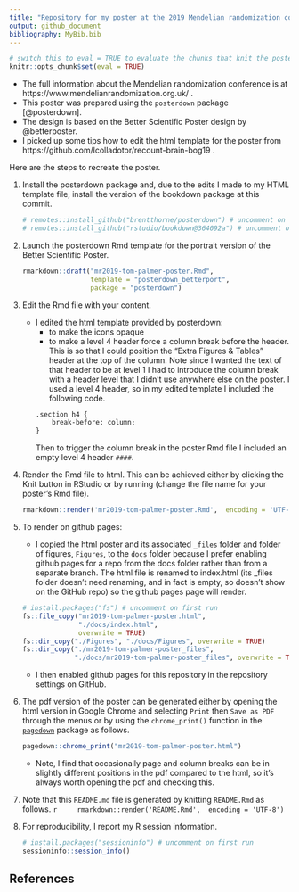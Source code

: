 ```yaml
---
title: "Repository for my poster at the 2019 Mendelian randomization conference"
output: github_document
bibliography: MyBib.bib
---
```


```r
# switch this to eval = TRUE to evaluate the chunks that knit the poster and save the pdf
knitr::opts_chunk$set(eval = TRUE)
```

* The full information about the Mendelian randomization conference is at https://www.mendelianrandomization.org.uk/ .
* This poster was prepared using the `posterdown` package [@posterdown].
* The design is based on the Better Scientific Poster design by @betterposter.
* I picked up some tips how to edit the html template for the poster from https://github.com/lcolladotor/recount-brain-bog19 .

Here are the steps to recreate the poster.

1. Install the posterdown package and, due to the edits I made to my HTML template file, install the version of the bookdown package at this commit.

    ```r
    # remotes::install_github("brentthorne/posterdown") # uncomment on first run
    # remotes::install_github("rstudio/bookdown@364092a") # uncomment on first run
    ```

1. Launch the posterdown Rmd template for the portrait version of the Better Scientific Poster.

    ```r
    rmarkdown::draft("mr2019-tom-palmer-poster.Rmd", 
                     template = "posterdown_betterport", 
                     package = "posterdown")
    ```

1. Edit the Rmd file with your content.

    * I edited the html template provided by posterdown:
        - to make the icons opaque
        - to make a level 4 header force a column break before the header. This is so that I could position the "Extra Figures & Tables" header at the top of the column. Note since I wanted the text of that header to be at level 1 I had to introduce the column break with a header level that I didn't use anywhere else on the poster. I used a level 4 header, so in my edited template I included the following code.
        ```html
        .section h4 {
            break-before: column;
        }
        ```
        Then to trigger the column break in the poster Rmd file I included an empty level 4 header `#### `.

1. Render the Rmd file to html. This can be achieved either by clicking the Knit button in RStudio or by running (change the file name for your poster's Rmd file).

    ```r
    rmarkdown::render('mr2019-tom-palmer-poster.Rmd',  encoding = 'UTF-8')
    ```

1. To render on github pages:

    * I copied the html poster and its associated `_files` folder and folder of figures, `Figures`, to the `docs` folder because I prefer enabling github pages for a repo from the docs folder rather than from a separate branch. The html file is renamed to index.html (its _files folder doesn't need renaming, and in fact is empty, so doesn't show on the GitHub repo) so the github pages page will render.
    ```r
    # install.packages("fs") # uncomment on first run
    fs::file_copy("mr2019-tom-palmer-poster.html",
                  "./docs/index.html",
                  overwrite = TRUE)
    fs::dir_copy("./Figures", "./docs/Figures", overwrite = TRUE)
    fs::dir_copy("./mr2019-tom-palmer-poster_files", 
                 "./docs/mr2019-tom-palmer-poster_files", overwrite = TRUE)
    ```

    * I then enabled github pages for this repository in the repository settings on GitHub.

1. The pdf version of the poster can be generated either by opening the html version in Google Chrome and selecting `Print` then `Save as PDF` through the menus or by using the `chrome_print()` function in the [`pagedown`](https://github.com/rstudio/pagedown) package as follows.

    ```r
    pagedown::chrome_print("mr2019-tom-palmer-poster.html")
    ```

    * Note, I find that occasionally page and column breaks can be in slightly different positions in the pdf compared to the html, so it's always worth opening the pdf and checking this.

1. Note that this `README.md` file is generated by knitting `README.Rmd` as follows.
    ```r
    rmarkdown::render('README.Rmd',  encoding = 'UTF-8')
    ```

1. For reproducibility, I report my R session information.

    ```r
    # install.packages("sessioninfo") # uncomment on first run
    sessioninfo::session_info()
    ```

## References